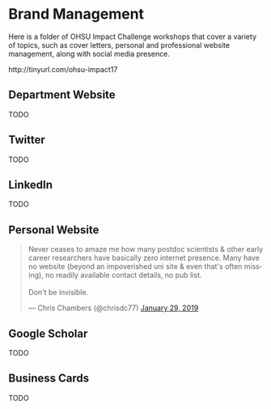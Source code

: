 # Brand Management {#brand-management}

Here is a folder of OHSU Impact Challenge workshops that cover a variety of topics, such as cover letters, personal and professional website management, along with social media presence.

http://tinyurl.com/ohsu-impact17

## Department Website

TODO

## Twitter

TODO

## LinkedIn

TODO

## Personal Website

<blockquote class="twitter-tweet" data-lang="en"><p lang="en" dir="ltr">Never ceases to amaze me how many postdoc scientists &amp; other early career researchers have basically zero internet presence. Many have no website (beyond an impoverished uni site &amp; even that&#39;s often missing), no readily available contact details, no pub list.<br><br>Don&#39;t be invisible.</p>&mdash; Chris Chambers (@chrisdc77) <a href="https://twitter.com/chrisdc77/status/1090198315617132545?ref_src=twsrc%5Etfw">January 29, 2019</a></blockquote>
<script async src="https://platform.twitter.com/widgets.js" charset="utf-8"></script>

## Google Scholar

TODO

## Business Cards

TODO
